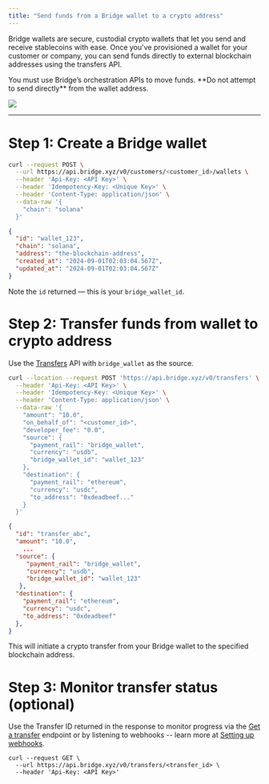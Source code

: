 ```yaml
---
title: "Send funds from a Bridge wallet to a crypto address"
---
```


Bridge wallets are secure, custodial crypto wallets that let you send and receive stablecoins with ease. Once you've provisioned a wallet for your customer or company, you can send funds directly to external blockchain addresses using the transfers API.

<Note>
  You must use Bridge’s orchestration APIs to move funds. **Do not attempt to send directly** from the wallet address.
</Note>

![](https://files.readme.io/bcd6a3bfe25913355630174c61719239120611cd39ded4ffb188eaecd2a7bb07-image.png)

---

# Step 1: Create a Bridge wallet

```bash Request expandable
curl --request POST \
  --url https://api.bridge.xyz/v0/customers/<customer_id>/wallets \
  --header 'Api-Key: <API Key>' \
  --header 'Idempotency-Key: <Unique Key>' \
  --header 'Content-Type: application/json' \
  --data-raw '{
    "chain": "solana"
  }'
```

```json Response expandable
{
  "id": "wallet_123",
  "chain": "solana",
  "address": "the-blockchain-address",
  "created_at": "2024-09-01T02:03:04.567Z",
  "updated_at": "2024-09-01T02:03:04.567Z"
}
```

Note the `id` returned — this is your `bridge_wallet_id`.

# Step 2: Transfer funds from wallet to crypto address

Use the [Transfers](ref:transfers) API with `bridge_wallet` as the source.

```bash Request expandable
curl --location --request POST 'https://api.bridge.xyz/v0/transfers' \
  --header 'Api-Key: <API Key>' \
  --header 'Idempotency-Key: <Unique Key>' \
  --header 'Content-Type: application/json' \
  --data-raw '{
    "amount": "10.0",
    "on_behalf_of": "<customer_id>",
    "developer_fee": "0.0",
    "source": {
      "payment_rail": "bridge_wallet",
      "currency": "usdb",
      "bridge_wallet_id": "wallet_123"
    },
    "destination": {
      "payment_rail": "ethereum",
      "currency": "usdc",
      "to_address": "0xdeadbeef..."
    }
  }'
```

```json Response expandable
{
  "id": "transfer_abc",
  "amount": "10.0",
	...
  "source": {
     "payment_rail": "bridge_wallet",
     "currency": "usdb",
     "bridge_wallet_id": "wallet_123"
   },
  "destination": {
    "payment_rail": "ethereum",
    "currency": "usdc",
    "to_address": "0xdeadbeef"
  },
}
```

This will initiate a crypto transfer from your Bridge wallet to the specified blockchain address.

# Step 3: Monitor transfer status (optional)

Use the Transfer ID returned in the response to monitor progress via the [Get a transfer](ref:get_transfers-transferid) endpoint or by listening to webhooks -- learn more at [Setting up webhooks](doc:setting-up-webhooks).

```curl Request expandable
curl --request GET \
  --url https://api.bridge.xyz/v0/transfers/<transfer_id> \
  --header 'Api-Key: <API Key>'
```